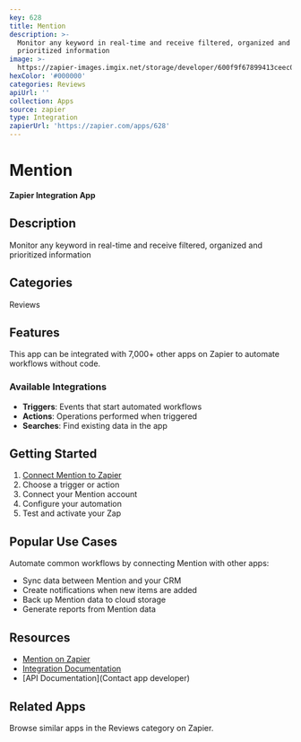 ```yaml
---
key: 628
title: Mention
description: >-
  Monitor any keyword in real-time and receive filtered, organized and
  prioritized information
image: >-
  https://zapier-images.imgix.net/storage/developer/600f9f67899413ceec0477cdc8985fc9.png?auto=format%2Ccompress&ixlib=python-3.0.0&q=50
hexColor: '#000000'
categories: Reviews
apiUrl: ''
collection: Apps
source: zapier
type: Integration
zapierUrl: 'https://zapier.com/apps/628'
---
```

# Mention

**Zapier Integration App**

## Description

Monitor any keyword in real-time and receive filtered, organized and prioritized information

## Categories

Reviews

## Features

This app can be integrated with 7,000+ other apps on Zapier to automate workflows without code.

### Available Integrations

- **Triggers**: Events that start automated workflows
- **Actions**: Operations performed when triggered
- **Searches**: Find existing data in the app

## Getting Started

1. [Connect Mention to Zapier](https://zapier.com/apps/628)
2. Choose a trigger or action
3. Connect your Mention account
4. Configure your automation
5. Test and activate your Zap

## Popular Use Cases

Automate common workflows by connecting Mention with other apps:

- Sync data between Mention and your CRM
- Create notifications when new items are added
- Back up Mention data to cloud storage
- Generate reports from Mention data

## Resources

- [Mention on Zapier](https://zapier.com/apps/628)
- [Integration Documentation](https://zapier.com/apps/628/integrations)
- [API Documentation](Contact app developer)

## Related Apps

Browse similar apps in the Reviews category on Zapier.
